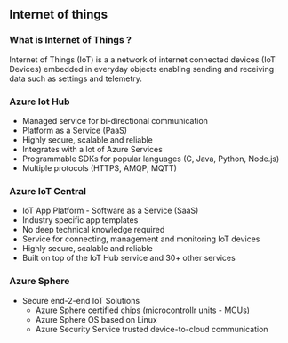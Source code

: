 ## Internet of things

### What is Internet of Things ? 

Internet of Things (IoT) is a a network of internet connected devices (IoT Devices) embedded in everyday objects enabling sending and receiving data such as settings and telemetry.

### Azure Iot Hub
- Managed service for bi-directional communication
- Platform as a Service (PaaS)
- Highly secure, scalable and reliable
- Integrates with a lot of Azure Services
- Programmable SDKs for popular languages (C, Java, Python, Node.js)
- Multiple protocols (HTTPS, AMQP, MQTT)

### Azure IoT Central 
- IoT App Platform - Software as a Service (SaaS)
- Industry specific app templates
- No deep technical knowledge required
- Service for connecting, management and monitoring IoT devices
- Highly secure, scalable and reliable
- Built on top of the IoT Hub service and 30+ other services

### Azure Sphere
- Secure end-2-end IoT Solutions
    - Azure Sphere certified chips (microcontrollr units - MCUs)
    - Azure Sphere OS based on Linux
    - Azure Security Service trusted device-to-cloud communication
